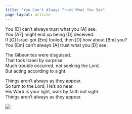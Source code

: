 ```yaml
---
title: "You Can't Always Trust What You See"
page-layout: article
---
```


<div class="song">

You [D] can’t always trust what you [A] see.  
You [A7] might end up being [D] deceived.  
If [G] Israel got [Em] fooled, then [D] how about [Bm] you?  
You [Em] can’t always [A] trust what you [D] see. 


The Gibeonites were disguised.  
That took Israel by surprise.  
Much trouble occurred, not seeking the Lord.  
But acting according to sight.  


Things aren’t always as they appear.  
So turn to the Lord, He’s so near.  
His Word is your light, walk by faith not sight.  
Things aren’t always as they appear.  

![](moldybread.png)

</div>
